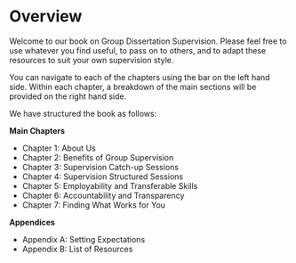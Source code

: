 # Overview {.unnumbered}

Welcome to our book on Group Dissertation Supervision. Please feel free to use whatever you find useful, to pass on to others, and to adapt these resources to suit your own supervision style. 

You can navigate to each of the chapters using the bar on the left hand side. Within each chapter, a breakdown of the main sections will be provided on the right hand side. 

We have structured the book as follows:

**Main Chapters**

- Chapter 1: About Us
- Chapter 2: Benefits of Group Supervision
- Chapter 3: Supervision Catch-up Sessions
- Chapter 4: Supervision Structured Sessions
- Chapter 5: Employability and Transferable Skills
- Chapter 6: Accountability and Transparency
- Chapter 7: Finding What Works for You

**Appendices**

- Appendix A: Setting Expectations
- Appendix B: List of Resources 

